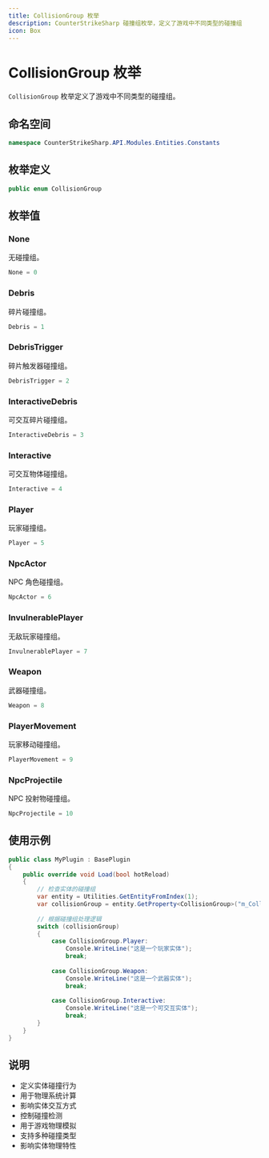 ```yaml
---
title: CollisionGroup 枚举
description: CounterStrikeSharp 碰撞组枚举，定义了游戏中不同类型的碰撞组
icon: Box
---
```


# CollisionGroup 枚举

`CollisionGroup` 枚举定义了游戏中不同类型的碰撞组。

## 命名空间

```csharp
namespace CounterStrikeSharp.API.Modules.Entities.Constants
```

## 枚举定义

```csharp
public enum CollisionGroup
```

## 枚举值

### None
无碰撞组。
```csharp
None = 0
```

### Debris
碎片碰撞组。
```csharp
Debris = 1
```

### DebrisTrigger
碎片触发器碰撞组。
```csharp
DebrisTrigger = 2
```

### InteractiveDebris
可交互碎片碰撞组。
```csharp
InteractiveDebris = 3
```

### Interactive
可交互物体碰撞组。
```csharp
Interactive = 4
```

### Player
玩家碰撞组。
```csharp
Player = 5
```

### NpcActor
NPC 角色碰撞组。
```csharp
NpcActor = 6
```

### InvulnerablePlayer
无敌玩家碰撞组。
```csharp
InvulnerablePlayer = 7
```

### Weapon
武器碰撞组。
```csharp
Weapon = 8
```

### PlayerMovement
玩家移动碰撞组。
```csharp
PlayerMovement = 9
```

### NpcProjectile
NPC 投射物碰撞组。
```csharp
NpcProjectile = 10
```

## 使用示例

```csharp
public class MyPlugin : BasePlugin
{
    public override void Load(bool hotReload)
    {
        // 检查实体的碰撞组
        var entity = Utilities.GetEntityFromIndex(1);
        var collisionGroup = entity.GetProperty<CollisionGroup>("m_CollisionGroup");
        
        // 根据碰撞组处理逻辑
        switch (collisionGroup)
        {
            case CollisionGroup.Player:
                Console.WriteLine("这是一个玩家实体");
                break;
                
            case CollisionGroup.Weapon:
                Console.WriteLine("这是一个武器实体");
                break;
                
            case CollisionGroup.Interactive:
                Console.WriteLine("这是一个可交互实体");
                break;
        }
    }
}
```

## 说明

- 定义实体碰撞行为
- 用于物理系统计算
- 影响实体交互方式
- 控制碰撞检测
- 用于游戏物理模拟
- 支持多种碰撞类型
- 影响实体物理特性 